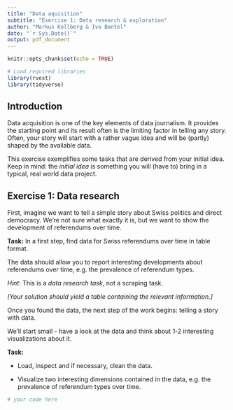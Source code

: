 ```yaml
---
title: "Data aquisition"
subtitle: "Exercise 1: Data research & exploration"
author: "Markus Kollberg & Ivo Bantel"
date: "`r Sys.Date()`"
output: pdf_document
---
```


```r
knitr::opts_chunk$set(echo = TRUE)

# Load required libraries
library(rvest)
library(tidyverse)
```

## Introduction

Data acquisition is one of the key elements of data journalism. It provides the starting point and its result often is the limiting factor in telling any story. Often, your story will start with a rather vague idea and will be (partly) shaped by the available data.

This exercise exemplifies some tasks that are derived from your initial idea. Keep in mind: the _initial idea_ is something you will (have to) bring in a typical, real world data project.

## Exercise 1: Data research

First, imagine we want to tell a simple story about Swiss politics and direct democracy. We're not sure what exactly it is, but we want to show the development of referendums over time.

**Task:** In a first step, find data for Swiss referendums over time in table format.

The data should allow you to report interesting developments about referendums over time, e.g. the prevalence of referendum types.

_*Hint*_: This is a _data research task_, not a scraping task. 

_[Your solution should yield a table containing the relevant information.]_


Once you found the data, the next step of the work begins: telling a story with data.

We'll start small - have a look at the data and think about 1-2 interesting visualizations about it.

**Task:** 

- Load, inspect and if necessary, clean the data. 

- Visualize two interesting dimensions contained in the data, e.g. the prevalence of referendum types over time.

```r

# your code here

```

